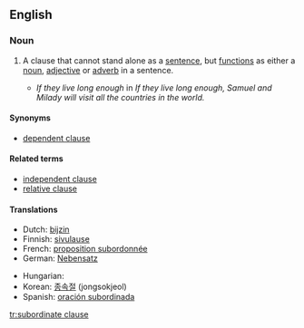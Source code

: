 ==English==

===Noun===
{{en-noun|sg=[[subordinate]] [[clause]]}}

# {{grammar}} A clause that cannot stand alone as a [[sentence]], but [[function]]s as either a [[noun]], [[adjective]] or [[adverb]] in a sentence.
#* ''If they live long enough'' in ''If they live long enough, Samuel and Milady will visit all the countries in the world.''

====Synonyms====
* [[dependent clause]]

====Related terms====
* [[independent clause]]
* [[relative clause]]

====Translations====
{{trans-top|a clause that cannot stand alone}}
* Dutch: [[bijzin]] {{m}}
* Finnish: [[sivulause]]
* French: [[proposition subordonnée]] {{f}}
* German: [[Nebensatz]] {{m}}
{{trans-mid}}
* Hungarian: {{t|hu|alárendelt mondat}}
* Korean: [[종속절]] (jongsokjeol)
* Spanish: [[oración subordinada]] {{f}}
{{trans-bottom}}

[[tr:subordinate clause]]
